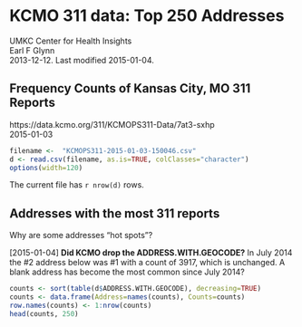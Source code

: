 # KCMO 311 data:  Top 250 Addresses
UMKC Center for Health Insights  
Earl F Glynn  
2013-12-12.  Last modified 2015-01-04.  

## Frequency Counts of Kansas City, MO 311 Reports
https://data.kcmo.org/311/KCMOPS311-Data/7at3-sxhp  
2015-01-03  

```r
filename <-  "KCMOPS311-2015-01-03-150046.csv"
d <- read.csv(filename, as.is=TRUE, colClasses="character")
options(width=120)
```
The current file has `r nrow(d)` rows.

## Addresses with the most 311 reports

Why are some addresses "hot spots"?

[2015-01-04] **Did KCMO drop the ADDRESS.WITH.GEOCODE?**  In July 2014 the #2 address below was #1 with a count of 3917, which is unchanged.  A blank address has become the most common since July 2014?

```r
counts <- sort(table(d$ADDRESS.WITH.GEOCODE), decreasing=TRUE)  
counts <- data.frame(Address=names(counts), Counts=counts)
row.names(counts) <- 1:nrow(counts)
head(counts, 250) 
```
